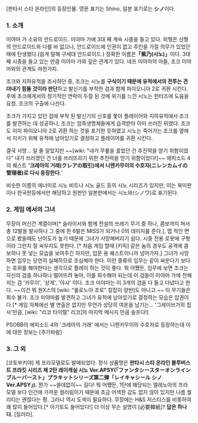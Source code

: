 [판타시 스타 온라인]의 등장인물.
영문 표기는 Shino, 일본 표기로는 '''シノ'''이다.

=== 1. 소개 ===
미야마 가 소유의 안드로이드. 미야마 가에 3대 째 계속 시중을 들고 있다. 외형은 신형의 안드로이드와 다를 바 없으나, 안드로이드에 인권이 없고 주인을 가질 의무가 있었던 때에 탄생했다.(쉽게 말해 구세대 안드로이드.) 정확한 이름은'''「紫乃(시노)」'''이다. 3대 째 시중을 들고 있는 만큼 미야마 가와 깊은 관계가 있다. 네프 미야마의 아들, 조크 미야마와의 관계도 마찬가지.

조크와 지하유적을 조사하던 중, 조크는 시노를 '''구식이기 때문에 유적에서의 전투는 견뎌내기 힘들 것이라 판단'''하고 발신기를 부착한 검과 함께 파이오니아 2로 귀환 시킨다. 후에 조크에게서의 정기적인 연락이 두절 된 것에 위기를 느낀 시노는 헌터즈에 도움을 요청. 조크의 구출에 나선다.

조크가 가지고 있던 검에 부착 된 발신기의 신호를 쫓아 플레이어와 지하유적에서 조크를 발견하는 데 성공하나, 조크는 암흑생명체들에게 습격받아 이미 쓰러진 뒤였다. 조크도 이미 파이오니아 2로 귀환 하는 것을 포기한 듯하였고 시노는 죽어가는 조크를 옆에서 지키기 위해 유적에 남아있기로 결정하고 플레이어를 귀환 시킨다.


결국 사망... 일 줄 알았지만 ~~[wiki: "내가 무릎을 꿇었던 건 추진력을 얻기 위함이었다" 내가 쓰러졌던 건 너를 쓰러뜨리기 위한 추진력을 얻기 위함이었다!]~~ 에피소드 4의 퀘스트 ''''크레아의 거래(クレアの取引)에서 니렌카무이의 수호자(ニレンカムイの管理者)로 다시 등장한다. ''''

비슷한 이름의 에너미로 시노 비트나 시노 골드 등의 시노 시리즈가 있지만, 이는 북미판이나 한국판등에서만 해당하고 원판인 일본판에서는 시노와(シノワ)로 표기된다.

=== 2. 게임 에서의 그녀 ===
무장이 머신건 계열이며[* 슬라이서와 함께 전설의 쓰레기 무기 중 하나, 콤보까지 쳐서 총 12발을 발사하나 그 중에 한 6발은 MISS가 되거나 0의 데미지를 준다.], 맵 적인 면으로 봤을때도 난이도가 높기 때문에 그녀가 사망해버리기 쉽다. 시중 전용 로봇에 구형이라 그런지 잘 싸우지도 못한다. [* 처음 게임 할때 [키릭] 같은 놈의 경우도 공격에 콤보하나 못 넣는 모습을 보여주긴 하지만, 입문 용 퀘스트이니까 넘어가자.] 그녀가 사망하면 임무는 당연히 실패하므로 조심해야 한다. 이런 종류의 임무는 같이 싸운다기 보다는 호위를 해야한다는 생각으로 플레이 하는 것이 좋다. 뭐 어쨌든, 임무에 보면 조크는 자신의 검을 하나하나 떨어뜨려 놓아, 이를 회수해야 되는데 이 검들이 미야마 가에 전해지는 검 '카무이', '상게', '야샤' 이다. 조크 미야마는 이 3개의 검을 다 들고 다녔다고 한다. ~~이건 뭐 원X스의 [wiki: "롤로노아 조로" 칼잡이 양반]도 아니고.~~ 이 무기들은 회수 불가. 조크 미야마를 발견하고 그녀가 유적에 남아있기로 결정하는 모습은 압권이다.[* 게임 자체에선 별 연출은 없지만 무언가 상당히 여운을 남기는... '그레이브가의 집사'만큼, [wiki: "리코 타이렐" 리코]의 마지막 메시지 만큼 슬프다!]

PSOBB의 에피소드 4의 '크레아의 거래' 에서는 니렌카무이의 수호자로 등장하는데 이에 대한 정보는 [추가바람]

=== 3. 그 외 ===
[코토부키야] 제 프라모델로도 발매되었다. 정식 상품명은 '''판타시 스타 온라인 블루버스트 프라킷 시리즈 제 2탄 레이캐실 시노 Ver.APSY(「ファンタシースターオンライン ブルーバースト」プラキットシリーズ第二弾「レイキャシール シノ Ver.APSY」).''' 뭔가 ~~쓸데없이~~ 길다!
뭐 어쨌든, 1탄에 해당되는 엘레노아의 프라모델 보다 인간에 가까운 컬러링이기 때문에 조금 어색한 감도 없지 않아 있지만 나름 퀄리티는 괜찮다는 평. 그러나 역시 도색이 필요하다. 무장에는 H&S 저스티스를 비롯하여 꽤 많이 들어있다.[* 아기토도 들어있다!] 더 이상 무슨 설명이 [必要韓紙]? '''답은 하나다.''' [질러라].
